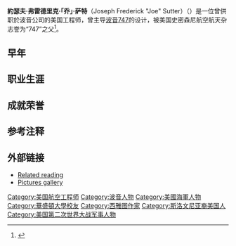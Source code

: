 {{Infobox person
| name        = 乔·萨特<br/>{{lang|en|Joe Sutter}}
| image       = Joe Sutter, Nova Gorica, June 2006.jpg| caption = 2006年时的萨特 
| birth_date  = {{birth date|mf=no|1921|3|21}}
| birth_place = {{USA}}[[華盛頓州|華盛頓州]][[西雅图|西雅图]]
|death_date  = {{death date and age|mf=yes|2016|8|30|1921|3|21}}
| death_place = {{USA}}[[華盛頓州|華盛頓州]][[布雷默頓|布雷默頓]]
|alma_mater  = [[华盛顿大学|华盛顿大学]]
| occupation  =[[波音公司|波音公司]]工程师
| years_active = 
| spouse      = Nancy French 
| net_worth   = 
| signature   = }}
'''約瑟夫·弗雷德里克·「乔」·萨特'''（Joseph Frederick "Joe" Sutter）（{{bd|1921年|3月21日|2016年|8月30日}}）是一位曾供职於波音公司的美国工程师，曾主导[[波音747|波音747]]的设计，被美国史密森尼航空航天杂志誉为“747”之父<ref>{{cite journal|url=http://www.airspacemag.com/as-interview/a-amp-s-interview-joe-sutter-14734609/|title=The "Father of the 747"|publisher=航空航天杂志|date=2007|language=en|author=Bettina Chavanne|journal=|access-date=2016-10-10|archive-date=2021-11-14|archive-url=https://web.archive.org/web/20211114182126/https://www.airspacemag.com/as-interview/a-amp-s-interview-joe-sutter-14734609/}}</ref>。

==早年==
==职业生涯==
==成就荣誉==
==参考注释==
{{reflist}}

==外部链接==
*[http://www.boeing.com/randy/archives/2006/08/father_knows_be.html Related reading] {{Wayback|url=http://www.boeing.com/randy/archives/2006/08/father_knows_be.html |date=20131023094139 }}
*[http://www.boeing.com/commercial/joesutter/index.page#/gallery Pictures gallery] {{Wayback|url=http://www.boeing.com/commercial/joesutter/index.page#/gallery |date=20211221153857 }}

{{Authority control}}
{{DEFAULTSORT:Sutter, Joseph}}
[[Category:美国航空工程师|Category:美国航空工程师]]
[[Category:波音人物|Category:波音人物]]
[[Category:美國海軍人物|Category:美國海軍人物]]
[[Category:華盛頓大學校友|Category:華盛頓大學校友]]
[[Category:西雅图作家|Category:西雅图作家]]
[[Category:斯洛文尼亚裔美国人|Category:斯洛文尼亚裔美国人]]
[[Category:美国第二次世界大战军事人物|Category:美国第二次世界大战军事人物]]